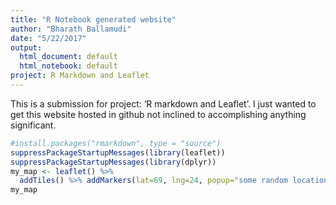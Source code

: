 ```yaml
---
title: "R Notebook generated website"
author: "Bharath Ballamudi"
date: "5/22/2017"
output:
  html_document: default
  html_notebook: default
project: R Markdown and Leaflet
---
```


This is a submission for project: 'R markdown and Leaflet'. I just wanted to get this website hosted in github not inclined to accomplishing anything significant.

```r
#install.packages("rmarkdown", type = "source")
suppressPackageStartupMessages(library(leaflet))
suppressPackageStartupMessages(library(dplyr))
my_map <- leaflet() %>%
  addTiles() %>% addMarkers(lat=69, lng=24, popup="some random location")
my_map
```

